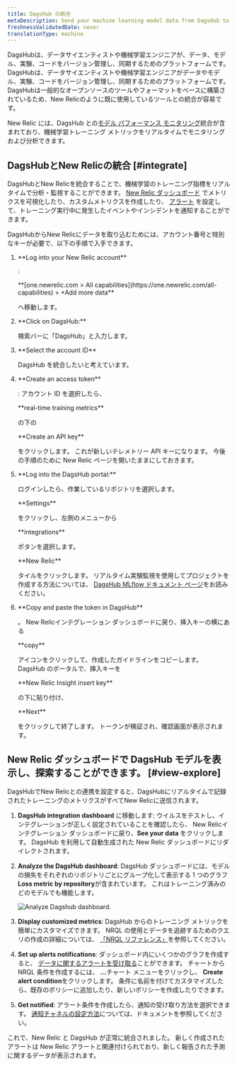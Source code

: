 ```yaml
---
title: DagsHub の統合
metaDescription: Send your machine learning model data from DagsHub to New Relic to understand your model's performance.
freshnessValidatedDate: never
translationType: machine
---
```


DagsHubは、データサイエンティストや機械学習エンジニアが、データ、モデル、実験、コードをバージョン管理し、同期するためのプラットフォームです。DagsHubは、データサイエンティストや機械学習エンジニアがデータやモデル、実験、コードをバージョン管理し、同期するためのプラットフォームです。DagsHubは一般的なオープンソースのツールやフォーマットをベースに構築されているため、New Relicのように既に使用しているツールとの統合が容易です。

New Relic には、DagsHub との[モデル パフォーマンス モニタリング](/docs/alerts-applied-intelligence/mlops/get-started/intro-mlops/)統合が含まれており、機械学習トレーニング メトリックをリアルタイムでモニタリングおよび分析できます。

## DagsHubとNew Relicの統合 [#integrate]

DagsHubとNew Relicを統合することで、機械学習のトレーニング指標をリアルタイムで分析・監視することができます。 [New Relic ダッシュボード](/docs/query-your-data/explore-query-data/dashboards/introduction-dashboards/) でメトリクスを可視化したり、カスタムメトリクスを作成したり、 [アラート](/docs/alerts-applied-intelligence/new-relic-alerts/learn-alerts/introduction-alerts/) を設定して、トレーニング実行中に発生したイベントやインシデントを通知することができます。

DagsHubからNew Relicにデータを取り込むためには、アカウント番号と特別なキーが必要で、以下の手順で入手できます。

1. <DNT>
     **Log into your New Relic account**
   </DNT>

   :

   <DNT>
     **[one.newrelic.com > All capabilities](https://one.newrelic.com/all-capabilities) > +Add more data**
   </DNT>

   へ移動します。

2. <DNT>
     **Click on DagsHub:**
   </DNT>

   検索バーに「DagsHub」と入力します。

3. <DNT>
     **Select the account ID**
   </DNT>

   DagsHub を統合したいと考えています。

4. <DNT>
     **Create an access token**
   </DNT>

   : アカウント ID を選択したら、

   <DNT>
     **real-time training metrics**
   </DNT>

   の下の

   <DNT>
     **Create an API key**
   </DNT>

   をクリックします。 これが新しいテレメトリー API キーになります。 今後の手順のために New Relic ページを開いたままにしておきます。

5. <DNT>
     **Log into the DagsHub portal:**
   </DNT>

   ログインしたら、作業しているリポジトリを選択します。

   <DNT>
     **Settings**
   </DNT>

   をクリックし、左側のメニューから

   <DNT>
     **integrations**
   </DNT>

   ボタンを選択します。

   <DNT>
     **New Relic**
   </DNT>

   タイルをクリックします。 リアルタイム実験監視を使用してプロジェクトを作成する方法については、 [DagsHub MLflow ドキュメント ページ](https://dagshub.com/docs/integration_guide/mlflow_tracking/)をお読みください。

6. <DNT>
     **Copy and paste the token in DagsHub**
   </DNT>

   。 New Relicインテグレーション ダッシュボードに戻り、挿入キーの横にある

   <DNT>
     **copy**
   </DNT>

   アイコンをクリックして、作成したガイドラインをコピーします。 DagsHub のポータルで、挿入キーを

   <DNT>
     **New Relic Insight insert key**
   </DNT>

   の下に貼り付け、

   <DNT>
     **Next**
   </DNT>

   をクリックして終了します。 トークンが検証され、確認画面が表示されます。

<InstallFeedback/>

## New Relic ダッシュボードで DagsHub モデルを表示し、探索することができます。 [#view-explore]

DagsHubでNew Relicとの連携を設定すると、DagsHubにリアルタイムで記録されたトレーニングのメトリクスがすべてNew Relicに送信されます。

1. <DNT>**DagsHub integration dashboard**</DNT> に移動します: ウイルスをテストし、インテグレーションが正しく設定されていることを確認したら、 New Relicインテグレーション ダッシュボードに戻り、<DNT>**See your data**</DNT> をクリックします。 DagsHub を利用して自動生成された New Relic ダッシュボードにリダイレクトされます。

2. <DNT>**Analyze the DagsHub dashboard**</DNT>: DagsHub ダッシュボードには、モデルの損失をそれぞれのリポジトリごとにグループ化して表示する 1 つのグラフ<DNT>**Loss metric by repository**</DNT>が含まれています。 これはトレーニング済みのどのモデルでも機能します。

   <img
     title="Analyze Dagshub dashboard"
     alt="Analyze Dagshub dashboard."
     src="/images/model-performance-monitoring_screenshot-crop_dasgshub-dashboard.webp"
   />

3. <DNT>**Display customized metrics**</DNT>: DagsHub からのトレーニング メトリックを簡単にカスタマイズできます。 NRQL の使用とデータを追跡するためのクエリの作成の詳細については、 [「NRQL リファレンス」](/docs/query-your-data/nrql-new-relic-query-language/get-started/nrql-syntax-clauses-functions/)を参照してください。

4. <DNT>**Set up alerts notifications**</DNT>: ダッシュボード内にいくつかのグラフを作成すると、 [データに関するアラートを受け取る](/docs/alerts-applied-intelligence/new-relic-alerts/alert-policies/create-edit-or-find-alert-policy/)ことができます。 チャートから NRQL <InlinePopover type="alerts"/>条件を作成するには、 <DNT>**...**</DNT>チャート メニューをクリックし、 <DNT>**Create alert condition**</DNT>をクリックします。 条件に名前を付けてカスタマイズしたら、既存のポリシーに追加したり、新しいポリシーを作成したりできます。

5. <DNT>**Get notified**</DNT>: アラート条件を作成したら、通知の受け取り方法を選択できます。 [通知チャネルの設定方法](/docs/alerts-applied-intelligence/new-relic-alerts/alert-notifications/notification-channels-control-where-send-alerts/)については、ドキュメントを参照してください。

これで、New Relic と DagsHub が正常に統合されました。 新しく作成されたアラートは New Relic アラートと関連付けられており、新しく報告された予測に関するデータが表示されます。
